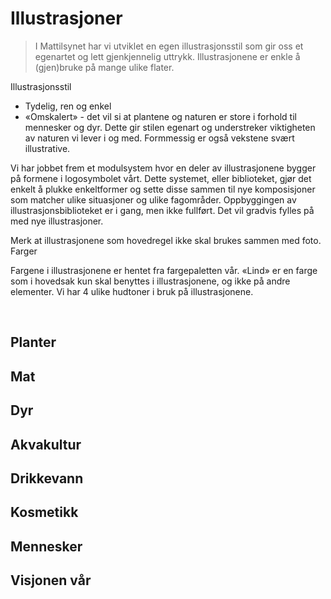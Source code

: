 
<Meta title="Identitet/Illustrasjoner" />

# Illustrasjoner

> I Mattilsynet har vi utviklet en egen illustrasjonsstil som gir oss et egenartet og lett gjenkjennelig uttrykk.
Illustrasjonene er enkle å (gjen)bruke på mange ulike flater. 

<u-details class={styles.details}>
  <u-summary>Illustrasjonsstil</u-summary>
  
  - Tydelig, ren og enkel
  - «Omskalert» - det vil si at plantene og naturen er store i forhold til mennesker og dyr. Dette gir stilen egenart og understreker viktigheten av naturen vi lever i og med. Formmessig er også vekstene svært illustrative.

  Vi har jobbet frem et modulsystem hvor en deler av illustrasjonene bygger på formene i logosymbolet vårt. Dette systemet, eller biblioteket, gjør det enkelt å plukke enkeltformer og sette disse sammen til nye komposisjoner som matcher ulike situasjoner og ulike fagområder. Oppbyggingen av illustrasjonsbiblioteket er i gang, men ikke fullført. Det vil gradvis fylles på med nye illustrasjoner.

  Merk at illustrasjonene som hovedregel ikke skal brukes sammen med foto.
</u-details>
<u-details class={styles.details}>
  <u-summary>Farger</u-summary>
  
  Fargene i illustrasjonene er hentet fra fargepaletten vår. «Lind» er en farge som i hovedsak kun skal benyttes i illustrasjonene, og ikke på andre elementer. Vi har 4 ulike hudtoner i bruk på illustrasjonene.

  <ColorPalette>
    <ColorItem colors={['#F8E0D8']} title="Hudtone, lysest" />
    <ColorItem colors={['#C58F79']} title="Hudtone, mellom" />
    <ColorItem colors={['#7F433B']} title="Hud og hår, mørk" />
    <ColorItem colors={['#ED9A32']} title="Hår, gylden" />
    <ColorItem colors={['#1E1A28']} title="Hår, mørk" />
    <ColorItem colors={['#1D57AA']} title="Klær, mellomblå" subtitle="Brukes som alternativ til Fjord på mørke flater" />
  </ColorPalette>
</u-details>
<br />

## Planter
<Svgs path="/illustrations/plants" />

## Mat
<Svgs path="/illustrations/food" />

## Dyr
<Svgs path="/illustrations/animals" />

## Akvakultur
<Svgs path="/illustrations/aqua" />

## Drikkevann
<Svgs path="/illustrations/water" />

## Kosmetikk
<Svgs path="/illustrations/cosmetics" />

## Mennesker
<Svgs path="/illustrations/humans" />

## Visjonen vår
<Svgs path="/illustrations/vision" />
